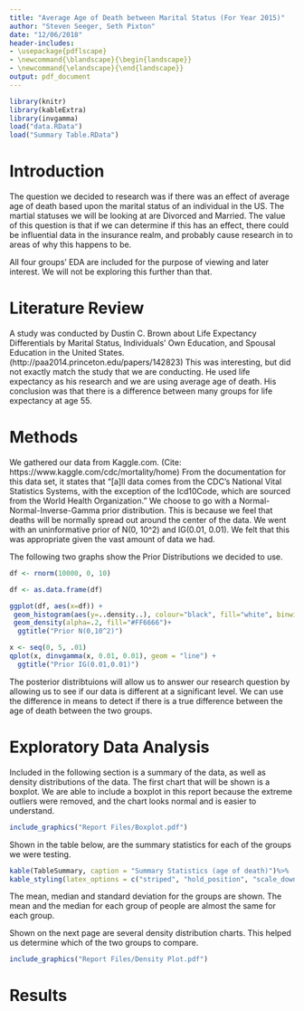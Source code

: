 ```yaml
---
title: "Average Age of Death between Marital Status (For Year 2015)"
author: "Steven Seeger, Seth Pixton"
date: "12/06/2018"
header-includes:
- \usepackage{pdflscape}
- \newcommand{\blandscape}{\begin{landscape}}
- \newcommand{\elandscape}{\end{landscape}}
output: pdf_document
---
```


```r
library(knitr)
library(kableExtra)
library(invgamma)
load("data.RData")
load("Summary Table.RData")
```


# Introduction

The question we decided to research was if there was an effect of average age of death based upon the marital status of an individual in the US. The martial statuses we will be looking at are Divorced and Married. The value of this question is that if we can determine if this has an effect, there could be influential data in the insurance realm, and probably cause research in to areas of why this happens to be.

All four groups' EDA are included for the purpose of viewing and later interest. We will not be exploring this further than that.

# Literature Review

A study was conducted by Dustin C. Brown about Life Expectancy Differentials by Marital Status, Individuals’ Own Education, and Spousal Education in the United States. (http://paa2014.princeton.edu/papers/142823) This was interesting, but did not exactly match the study that we are conducting. He used life expectancy as his research and we are using average age of death. His conclusion was that there is a difference between many groups for life expectancy at age 55.

# Methods

We gathered our data from Kaggle.com. (Cite: https://www.kaggle.com/cdc/mortality/home) From the documentation for this data set, it states that "[a]ll data comes from the CDC’s National Vital Statistics Systems, with the exception of the Icd10Code, which are sourced from the World Health Organization." We choose to go with a Normal-Normal-Inverse-Gamma prior distribution. This is because we feel that deaths will be normally spread out around the center of the data. We went with an uninformative prior of N(0, 10^2) and IG(0.01, 0.01). We felt that this was appropriate given the vast amount of data we had.

The following two graphs show the Prior Distributions we decided to use.

```r
df <- rnorm(10000, 0, 10)

df <- as.data.frame(df)

ggplot(df, aes(x=df)) + 
 geom_histogram(aes(y=..density..), colour="black", fill="white", binwidth = 1)+
 geom_density(alpha=.2, fill="#FF6666")+
  ggtitle("Prior N(0,10^2)")

x <- seq(0, 5, .01)
qplot(x, dinvgamma(x, 0.01, 0.01), geom = "line") +
  ggtitle("Prior IG(0.01,0.01)")
```

The posterior distribtuions will allow us to answer our research question by allowing us to see if our data is different at a significant level. We can use the difference in means to detect if there is a true difference between the age of death between the two groups.

# Exploratory Data Analysis

Included in the following section is a summary of the data, as well as density distributions of the data. The first chart that will be shown is a boxplot. We are able to include a boxplot in this report because the extreme outliers were removed, and the chart looks normal and is easier to understand.

\blandscape

```r
include_graphics("Report Files/Boxplot.pdf")
```

\elandscape

Shown in the table below, are the summary statistics for each of the groups we were testing.

```r
kable(TableSummary, caption = "Summary Statistics (age of death)")%>%
kable_styling(latex_options = c("striped", "hold_position", "scale_down"))
```

The mean, median and standard deviation for the groups are shown. The mean and the median for each group of people are almost the same for each group.

Shown on the next page are several density distribution charts. This helped us determine which of the two groups to compare.

\newpage
\blandscape

```r
include_graphics("Report Files/Density Plot.pdf")
```

\elandscape

# Results